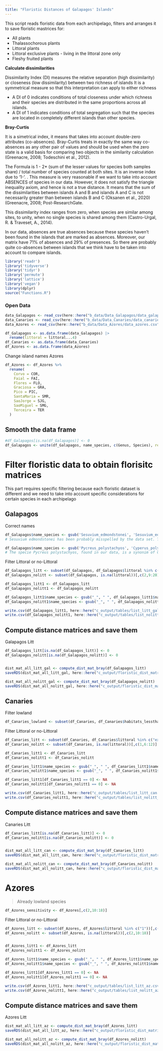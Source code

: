 ```yaml
---
title: "Floristic Distances of Galapagos' Islands"
---
```



This script reads floristic data from each archipelago, filters and arranges it to save floristic mastrices for:

- All plants
- Thalassochorous plants
- Littoral plants
- Littoral exclusive plants - living in the littoral zone only
- Fleshy fruited plants

**Calculate dissimilarities**

Dissimilarity Index (DI) measures the relative separation (high dissimilarity) or closeness (low dissimilarity) between two richness of islands It is a symmetrical measure so that this interpretation can apply to either richness 

- A DI of 0 indicates conditions of total closeness under which richness and their species are distributed in the same proportions across all islands. 
- A DI of 1 indicates conditions of total segregation such that the species are located in completely different islands than other species. 


**Bray-Curtis**

It is a simetrical index, it means that takes into account double-zero attributes (co-absences). Bray-Curtis treats in exactly the same way co-absences as any other pair of values
and should be used when the zero state is a valid basis for comparing two objects in the similarity calculation (Greenacre, 2008; Todeschini et al., 2012).

The Formula is 1 - 2* (sum of the lesser values for species both samples share) / total number of species counted at both sites. It is an inverse index due to '1-'. . This measure is very reasonable if we want to take into account ABSENCES of species in our data. However, it does not satisfy the triangle inequality axiom, and hence is not a true distance. It means that the sum of the dissimilarities between islands A and B and islands A and C is not necessarily greater than between islands B and C (Oksanen et al., 2020) (Greenacre, 2008; Post-ResearchGate.

This dissimilarity index ranges from zero, when species are similar among sites, to unity, when no single species is shared among them (Castro-Urgal, R. & Traveset, A., 2014).

In our data, absences are true absences because these species haven't been found in the islands that are marked as absences. Moreover, our matrix have 71% of absences and 29% of presences. So there are probably quite co-absences between islands that we think have to be taken into account to compare islands.




```r
library('readr')
library('tidyverse')
library('tidyr')
library('permute')
library('lattice')
library('vegan')
library(dplyr)
source("Functions.R")
```



### Open Data

```r
data_Galapagos <- read_csv(here::here("b_data/Data_Galapagos/data_galapagos.csv"), col_names = TRUE, trim_ws = TRUE)
data_Canaries <- read_csv(here::here("b_data/Data_Canaries/data_canaries.csv"), col_names = TRUE, trim_ws = TRUE)
data_Azores <- read_csv(here::here("b_data/Data_Azores/data_azores.csv"), col_names = TRUE)

df_Galapagos <- as.data.frame(data_Galapagos) |> 
  rename(littoral = littoral...4)
df_Canaries <- as.data.frame(data_Canaries)
df_Azores <- as.data.frame(data_Azores)


```


Change island names Azores

```r
df_Azores <- df_Azores %>% 
  rename(
    Corvo = COR,
    Faial = FAI,
    Flores = FLO,
    Graciosa = GRA,
    Pico = PIC,
    SantaMaria = SMR,
    SaoJorge = SJG,
    SaoMiguel = SMG,
    Terceira = TER
  )
```



## Smooth the data frame

```r
#df_Galapagos[is.na(df_Galapagos)] <- 0
df_Galapagos <- unite(df_Galapagos, name_species, c(Genus, Species), remove=FALSE)

```





# Filter floristic data to obtain florisitc matrices

This part requires specific filtering because each floristic dataset is different and we need to take into account specific considerations for certain species in each archipelago


## Galapagos


Correct names

```r
df_Galapagos$name_species <- gsub('Sesuvium_edmondstonei', 'Sesuvium_edmonstonei', df_Galapagos$name_species)
# Sesuvium edmondstonei has been probably misspelled by the data set. There is a specie called Sesuvium edmonstonei, correctly descrived by Wiggins & Porter (1971), native from Galapagos Islands (Title of vols. 1-6 (1791-1802) Transactions of the Linnean Society; for series 2 see Trans. Linn. Soc. London) (it can also be checked on http://powo.science.kew.org/taxon/235141-2). So we have changed the data set to correct the species spelling.

df_Galapagos$name_species <- gsub('Pycreus_polystachyos', 'Cyperus_polystachyos', df_Galapagos$name_species)
# The specie Pycreus polystachyos, found in our data, is a synonim of Cyperus polystachyos, found in Wiggins & Porter (1971). The taxonomical correct name is Cyperus polystachyos Rottb., Descr. Pl. Rar. 21 (1772), because it is ancient than Pycreus polystachyos P.Beauv., Fl. Oware 2: 48, t. 86 (1816). So we have changed Pycreus polystachyos to Cyperus polystachyos on our data.

```




Filter Littoral or no-Littoral

```r
df_Galapagos_litt <- subset(df_Galapagos, df_Galapagos$littoral %in% c("exclusive"))[,c(2,9:20)]
df_Galapagos_nolitt <- subset(df_Galapagos, is.na(littoral))[,c(2,9:20)]

df_Galapagos_litt1 <- df_Galapagos_litt
df_Galapagos_nolitt1 <- df_Galapagos_nolitt

df_Galapagos_litt1$name_species <- gsub("_", " ", df_Galapagos_litt1$name_species)
df_Galapagos_nolitt1$name_species <- gsub("_", " ", df_Galapagos_nolitt1$name_species)

write.csv(df_Galapagos_litt1, here::here("c_output/tables/list_litt_gal.csv"))
write.csv(df_Galapagos_nolitt1, here::here("c_output/tables/list_nolitt_gal.csv"))

```



## Compute distance matrices and save them


Galapagos Litt

```r
df_Galapagos_litt[is.na(df_Galapagos_litt)] <- 0
df_Galapagos_nolitt[is.na(df_Galapagos_nolitt)] <- 0


dist_mat_all_litt_gal <- compute_dist_mat_bray(df_Galapagos_litt)
saveRDS(dist_mat_all_litt_gal, here::here("c_output/floristic_dist_matrices/dist_mat_all_litt_gal.rds"))

dist_mat_all_nolitt_gal <- compute_dist_mat_bray(df_Galapagos_nolitt)
saveRDS(dist_mat_all_nolitt_gal, here::here("c_output/floristic_dist_matrices/dist_mat_all_nolitt_gal.rds"))
```






## Canaries


Filter lowland

```r

df_Canaries_lowland <- subset(df_Canaries, df_Canaries$habitats_lessthan500m %in% "1")

```



Filter Littoral or no-Littoral

```r

df_Canaries_litt <- subset(df_Canaries, df_Canaries$littoral %in% c("exclusive"))[,c(1,6:12)]
df_Canaries_nolitt <- subset(df_Canaries, is.na(littoral))[,c(1,6:12)] 

df_Canaries_litt1 <- df_Canaries_litt
df_Canaries_nolitt1 <- df_Canaries_nolitt

df_Canaries_litt1$name_species <- gsub("_", " ", df_Canaries_litt1$name_species)
df_Canaries_nolitt1$name_species <- gsub("_", " ", df_Canaries_nolitt1$name_species)

df_Canaries_litt1[df_Canaries_litt1 == 0] <- NA
df_Canaries_nolitt1[df_Canaries_nolitt1 == 0] <- NA

write.csv(df_Canaries_litt1, here::here("c_output/tables/list_litt_can.csv"))
write.csv(df_Canaries_nolitt1, here::here("c_output/tables/list_nolitt_can.csv"))

```


## Compute distance matrices and save them


Canaries Litt

```r
df_Canaries_litt[is.na(df_Canaries_litt)] <- 0
df_Canaries_nolitt[is.na(df_Canaries_nolitt)] <- 0


dist_mat_all_litt_can <- compute_dist_mat_bray(df_Canaries_litt)
saveRDS(dist_mat_all_litt_can, here::here("c_output/floristic_dist_matrices/dist_mat_all_litt_can.rds"))

dist_mat_all_nolitt_can <- compute_dist_mat_bray(df_Canaries_nolitt)
saveRDS(dist_mat_all_nolitt_can, here::here("c_output/floristic_dist_matrices/dist_mat_all_nolitt_can.rds"))
```





# Azores

> Already lowland species


```r
df_Azores_sensitivity <- df_Azores[,c(2,10:18)] 
```



Filter Littoral or no-Littoral

```r

df_Azores_litt <- subset(df_Azores, df_Azores$littoral %in% c("1"))[,c(2,10:18)] 
df_Azores_nolitt <- subset(df_Azores, is.na(littoral))[,c(2,10:18)]  


df_Azores_litt1 <- df_Azores_litt
df_Azores_nolitt1 <- df_Azores_nolitt

df_Azores_litt1$name_species <- gsub("_", " ", df_Azores_litt1$name_species)
df_Azores_nolitt1$name_species <- gsub("_", " ", df_Azores_nolitt1$name_species)

df_Azores_litt1[df_Azores_litt1 == 0] <- NA
df_Azores_nolitt1[df_Azores_nolitt1 == 0] <- NA

write.csv(df_Azores_litt1, here::here("c_output/tables/list_litt_az.csv"))
write.csv(df_Azores_nolitt1, here::here("c_output/tables/list_nolitt_az.csv"))

```


## Compute distance matrices and save them


Azores Litt

```r
dist_mat_all_litt_az <- compute_dist_mat_bray(df_Azores_litt)
saveRDS(dist_mat_all_litt_az, here::here("c_output/floristic_dist_matrices/dist_mat_all_litt_az.rds"))

dist_mat_all_nolitt_az <- compute_dist_mat_bray(df_Azores_nolitt)
saveRDS(dist_mat_all_nolitt_az, here::here("c_output/floristic_dist_matrices/dist_mat_all_nolitt_az.rds"))
```


 











